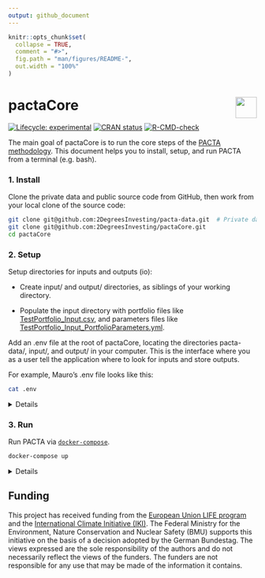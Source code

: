 ```yaml
---
output: github_document
---
```


<!-- README.md is generated from README.Rmd. Please edit that file -->

```r
knitr::opts_chunk$set(
  collapse = TRUE,
  comment = "#>",
  fig.path = "man/figures/README-",
  out.width = "100%"
)
```

# pactaCore <a href='https://github.com/2DegreesInvesting/pactaCore'><img src='https://imgur.com/A5ASZPE.png' align='right' height='43' /></a>

<!-- badges: start -->
[![Lifecycle: experimental](https://img.shields.io/badge/lifecycle-experimental-orange.svg)](https://lifecycle.r-lib.org/articles/stages.html)
[![CRAN status](https://www.r-pkg.org/badges/version/pactaCore)](https://CRAN.R-project.org/package=pactaCore)
[![R-CMD-check](https://github.com/2DegreesInvesting/pactaCore/workflows/R-CMD-check/badge.svg)](https://github.com/2DegreesInvesting/pactaCore/actions)
<!-- badges: end -->

The main goal of pactaCore is to run the core steps of the [PACTA
methodology](https://2degrees-investing.org/resource/pacta/). This document
helps you to install, setup, and run PACTA from a terminal (e.g. bash).

### 1. Install

Clone the private data and public source code from GitHub, then work from
your local clone of the source code:

```bash
git clone git@github.com:2DegreesInvesting/pacta-data.git  # Private data!
git clone git@github.com:2DegreesInvesting/pactaCore.git
cd pactaCore
```

### 2. Setup

Setup  directories for inputs and outputs (io):

* Create input/ and output/ directories, as siblings of your working directory.

* Populate the input directory with portfolio files like
[TestPortfolio_Input.csv](https://github.com/2DegreesInvesting/pactaCore/blob/master/working_dir/20_Raw_Inputs/TestPortfolio_Input.csv),
and parameters files like
[TestPortfolio_Input_PortfolioParameters.yml](https://github.com/2DegreesInvesting/pactaCore/blob/master/working_dir/10_Parameter_File/TestPortfolio_Input_PortfolioParameters.yml).

Add an .env file at the root of pactaCore, locating the directories pacta-data/,
input/, and output/ in your computer. This is the interface where you as a user
tell the application where to look for inputs and store outputs.

For example, Mauro's .env file looks like this:

```bash
cat .env
```

<details> 

Each corresponding `<pair-name>` the portfolio and parameter files must be named
`<pair-name>_Input.csv` and `<pair-name>_Input_PortfolioParameters.yml`,
respectively. For example:

  * This pair is valid: `a_Input.csv`, `a_Input_PortfolioParameters.yml`.
  
  * This pair is invalid: `a_Input.csv`, `b_Input_PortfolioParameters.yml`.

In the parameter files, whatever values you give to `portfolio_name_in` and
`investor_name_in` will populate the columns `portfolio_name` and
`investor_name` of some output files. For example:

* A parameter file:

```r
writeLines(readLines(
  "working_dir/10_Parameter_File/TestPortfolio_Input_PortfolioParameters.yml"
))
```

* A few rows of some relevant output files and columns:

```r
output <- "../output/working_dir/40_Results/TestPortfolio_Input/"
paths <- list.files(output, full.names = TRUE)
datasets <- lapply(paths, readRDS)
columns <- c("portfolio_name", "investor_name")

out <- lapply(datasets, function(x) head(x[columns], 3))
out <- setNames(out, basename(paths))
head(out, 3)
```

* The tree of the input/ and output/ directories before running the application:

```bash
./bin/tree-io
```


</details>

### 3. Run

Run PACTA via [`docker-compose`](https://docs.docker.com/compose/install/).

```bash
docker-compose up
```

<details>

You may interact with the PACTA container with:

```bash
docker-compose run app bash
```

You may mount your local source code with:

```bash
docker-compose run -v "$(pwd)":/pactaCore app bash
```

These are the files used to create the Docker image and run the container:

```bash
cat Dockerfile
```

```bash
cat docker-compose.yml
```

```bash
cat docker-compose.override.yml
```

This is the tree of input/ and output/ after running the application:

```bash
./bin/tree-io
```

You may remove the input/ and output/ directories and start again.

```bash
sudo rm ../input ../output -ri
```

</details>

## Funding

This project has received funding from the [European Union LIFE
program](https://wayback.archive-it.org/12090/20210412123959/https://ec.europa.eu/easme/en/)
and the [International Climate Initiative
(IKI)](https://www.international-climate-initiative.com/en/details/project/measuring-paris-agreement-alignment-and-financial-risk-in-financial-markets-18_I_351-2982).
The Federal Ministry for the Environment, Nature Conservation and Nuclear Safety
(BMU) supports this initiative on the basis of a decision adopted by the German
Bundestag. The views expressed are the sole responsibility of the authors and do
not necessarily reflect the views of the funders. The funders are not
responsible for any use that may be made of the information it contains.
